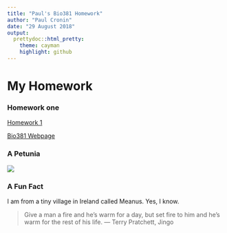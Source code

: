 ```yaml
---
title: "Paul's Bio381 Homework"
author: "Paul Cronin"
date: "29 August 2018"
output: 
  prettydoc::html_pretty:
    theme: cayman
    highlight: github
---
```


# My Homework

### Homework one

[Homework 1](test.html)

[Bio381 Webpage](https://gotellilab.github.io/Bio381/)

### A Petunia

![](C:\Users\Paul\Desktop\Paxillaris.jpg)

### A Fun Fact

I am from a tiny village in Ireland called Meanus. Yes, I know.

> Give a man a fire and he's warm for a day, but set fire to him and he's warm for the rest of his life.
> ― Terry Pratchett, Jingo
